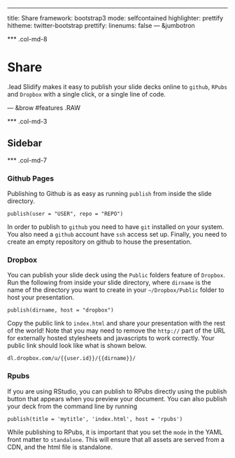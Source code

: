 ---
title: Share
framework: bootstrap3
mode: selfcontained
highlighter: prettify
hitheme: twitter-bootstrap
prettify:
  linenums: false
--- &jumbotron

*** .col-md-8

# Share

.lead Slidify makes it easy to publish your slide decks online to `github`, `RPubs` and `Dropbox` with a single click, or a single line of code.

--- &brow #features .RAW

*** .col-md-3

## Sidebar

*** .col-md-7

### Github Pages

Publishing to Github is as easy as running `publish` from inside the slide directory. 

```
publish(user = "USER", repo = "REPO")
```

<div class='alert alert-success'>
  In order to publish to <code>github</code> you need to have <code>git</code> installed on your system. You also need a <code>github</code> account have <code>ssh</code> access set up. Finally, you need to create an empty repository on github to house the presentation.
</div>

### Dropbox

You can publish your slide deck using the `Public` folders feature of `Dropbox`. Run the following from inside your slide directory, where `dirname` is the name of the directory you want to create in your `~/Dropbox/Public` folder to host your presentation.

```
publish(dirname, host = "dropbox")
```

Copy the public link to `index.html` and share your presentation with the rest of the world! Note that you may need to remove the `http://` part of the URL for externally hosted stylesheets and javascripts to work correctly. Your public link should look like what is shown below.


    dl.dropbox.com/u/{{user.id}}/{{dirname}}/


### Rpubs

If you are using RStudio, you can publish to RPubs directly using the publish button that appears when you preview your document. You can also publish your deck from the command line by running

```
publish(title = 'mytitle', 'index.html', host = 'rpubs')
```

<div class='alert alert-danger'>
While publishing to RPubs, it is important that you set the <code>mode</code> in the YAML front matter to <code>standalone</code>. This will ensure that all assets are served from a CDN, and the html file is standalone.
</div>
